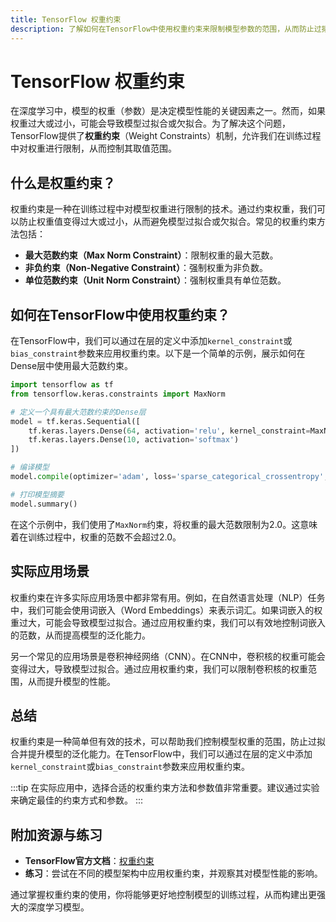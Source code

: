 ```yaml
---
title: TensorFlow 权重约束
description: 了解如何在TensorFlow中使用权重约束来限制模型参数的范围，从而防止过拟合并提升模型性能。
---
```


# TensorFlow 权重约束

在深度学习中，模型的权重（参数）是决定模型性能的关键因素之一。然而，如果权重过大或过小，可能会导致模型过拟合或欠拟合。为了解决这个问题，TensorFlow提供了**权重约束**（Weight Constraints）机制，允许我们在训练过程中对权重进行限制，从而控制其取值范围。

## 什么是权重约束？

权重约束是一种在训练过程中对模型权重进行限制的技术。通过约束权重，我们可以防止权重值变得过大或过小，从而避免模型过拟合或欠拟合。常见的权重约束方法包括：

- **最大范数约束（Max Norm Constraint）**：限制权重的最大范数。
- **非负约束（Non-Negative Constraint）**：强制权重为非负数。
- **单位范数约束（Unit Norm Constraint）**：强制权重具有单位范数。

## 如何在TensorFlow中使用权重约束？

在TensorFlow中，我们可以通过在层的定义中添加`kernel_constraint`或`bias_constraint`参数来应用权重约束。以下是一个简单的示例，展示如何在Dense层中使用最大范数约束。

```python
import tensorflow as tf
from tensorflow.keras.constraints import MaxNorm

# 定义一个具有最大范数约束的Dense层
model = tf.keras.Sequential([
    tf.keras.layers.Dense(64, activation='relu', kernel_constraint=MaxNorm(2.0)),
    tf.keras.layers.Dense(10, activation='softmax')
])

# 编译模型
model.compile(optimizer='adam', loss='sparse_categorical_crossentropy', metrics=['accuracy'])

# 打印模型摘要
model.summary()
```

在这个示例中，我们使用了`MaxNorm`约束，将权重的最大范数限制为2.0。这意味着在训练过程中，权重的范数不会超过2.0。

## 实际应用场景

权重约束在许多实际应用场景中都非常有用。例如，在自然语言处理（NLP）任务中，我们可能会使用词嵌入（Word Embeddings）来表示词汇。如果词嵌入的权重过大，可能会导致模型过拟合。通过应用权重约束，我们可以有效地控制词嵌入的范数，从而提高模型的泛化能力。

另一个常见的应用场景是卷积神经网络（CNN）。在CNN中，卷积核的权重可能会变得过大，导致模型过拟合。通过应用权重约束，我们可以限制卷积核的权重范围，从而提升模型的性能。

## 总结

权重约束是一种简单但有效的技术，可以帮助我们控制模型权重的范围，防止过拟合并提升模型的泛化能力。在TensorFlow中，我们可以通过在层的定义中添加`kernel_constraint`或`bias_constraint`参数来应用权重约束。

:::tip
在实际应用中，选择合适的权重约束方法和参数值非常重要。建议通过实验来确定最佳的约束方式和参数。
:::

## 附加资源与练习

- **TensorFlow官方文档**：[权重约束](https://www.tensorflow.org/api_docs/python/tf/keras/constraints)
- **练习**：尝试在不同的模型架构中应用权重约束，并观察其对模型性能的影响。

通过掌握权重约束的使用，你将能够更好地控制模型的训练过程，从而构建出更强大的深度学习模型。